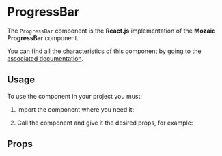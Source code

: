 
<Meta title="Components / ProgressBar" component={ProgressBar} argTypes={argTypes} />

# ProgressBar

The `ProgressBar` component is the **React.js** implementation of the **Mozaic ProgressBar** component.

You can find all the characteristics of this component by going to [the associated documentation](https://mozaic.adeo.cloud/Components/ProgressBar/).

## Usage

To use the component in your project you must:

1. Import the component where you need it:

<Source language="javascript" code="import { ProgressBar } from 'bigfish-wms--mozaic-react';" />

2. Call the component and give it the desired props, for example:

<Canvas withSource="open">
    <Story story={Controls} />
</Canvas>

## Props

<ArgsTable of={ProgressBar} />
